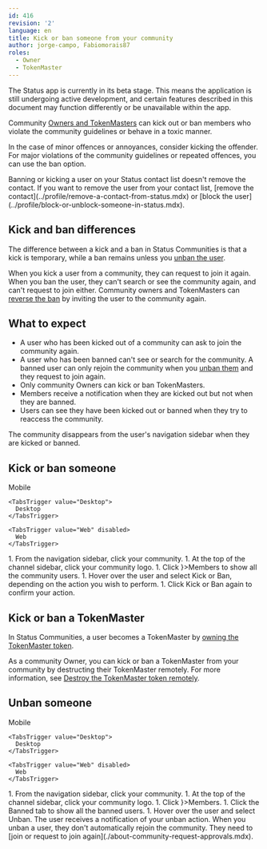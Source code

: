 ```yaml
---
id: 416
revision: '2'
language: en
title: Kick or ban someone from your community
author: jorge-campo, Fabiomorais87
roles:
  - Owner
  - TokenMaster
---
```


<Admonition type="beta" status="Status app is currently in beta stage">
  The Status app is currently in its beta stage. This means the application is still undergoing active development, and certain features described in this document may function differently or be unavailable within the app.
</Admonition>

Community [Owners and TokenMasters](./about-the-management-roles-in-status-communities.mdx) can kick out or ban members who violate the community guidelines or behave in a toxic manner.

In the case of minor offences or annoyances, consider kicking the offender. For major violations of the community guidelines or repeated offences, you can use the ban option.

<Admonition type="info">
  Banning or kicking a user on your Status contact list doesn't remove the contact. If you want to remove the user from your contact list, [remove the contact](../profile/remove-a-contact-from-status.mdx) or [block the user](../profile/block-or-unblock-someone-in-status.mdx).
</Admonition>

## Kick and ban differences

The difference between a kick and a ban in Status Communities is that a kick is temporary, while a ban remains unless you [unban the user](#unban-someone).

When you kick a user from a community, they can request to join it again. When you ban the user, they can't search or see the community again, and can't request to join either. Community owners and TokenMasters can [reverse the ban](#unban-someone) by inviting the user to the community again.

## What to expect

- A user who has been kicked out of a community can ask to join the community again.
- A user who has been banned can't see or search for the community. A banned user can only rejoin the community when you [unban them](#unban-someone) and they request to join again.
- Only community Owners can kick or ban TokenMasters.
- Members receive a notification when they are kicked out but not when they are banned.
- Users can see they have been kicked out or banned when they try to reaccess the community.

<Admonition type="info">
  The community disappears from the user's navigation sidebar when they are kicked or banned.
</Admonition>

## Kick or ban someone

<Tabs defaultValue="Desktop">
  <TabsList size={32}>
    <TabsTrigger value="Mobile" disabled>
      Mobile
    </TabsTrigger>

    <TabsTrigger value="Desktop">
      Desktop
    </TabsTrigger>

    <TabsTrigger value="Web" disabled>
      Web
    </TabsTrigger>
  </TabsList>

  <TabsContent value="Desktop">
    1. From the navigation sidebar, click your community.
    1. At the top of the channel sidebar, click your community logo.
    1. Click <ContextTag icon={<GroupChatDesktopIcon />}>Members</ContextTag> to show all the community users.
    1. Hover over the user and select <ContextTag>Kick</ContextTag> or <ContextTag>Ban</ContextTag>, depending on the action you wish to perform.
    1. Click <ContextTag>Kick</ContextTag> or <ContextTag>Ban</ContextTag> again to confirm your action.
  </TabsContent>
</Tabs>

## Kick or ban a TokenMaster

In Status Communities, a user becomes a TokenMaster by [owning the TokenMaster token](./understand-the-owner-and-tokenmaster-tokens.mdx).

As a community Owner, you can kick or ban a TokenMaster from your community by destructing their TokenMaster remotely. For more information, see [Destroy the TokenMaster token remotely](./revoke-the-tokenmaster-role-from-someone.mdx#destroy-the-tokenmaster-token-remotely).

## Unban someone

<Tabs defaultValue="Desktop">
  <TabsList size={32}>
    <TabsTrigger value="Mobile" disabled>
      Mobile
    </TabsTrigger>

    <TabsTrigger value="Desktop">
      Desktop
    </TabsTrigger>

    <TabsTrigger value="Web" disabled>
      Web
    </TabsTrigger>
  </TabsList>

  <TabsContent value="Desktop">
    1. From the navigation sidebar, click your community.
    1. At the top of the channel sidebar, click your community logo.
    1. Click <ContextTag icon={<GroupChatDesktopIcon />}>Members</ContextTag>.
    1. Click the <ContextTag>Banned</ContextTag> tab to show all the banned users.
    1. Hover over the user and select <ContextTag>Unban</ContextTag>.
  </TabsContent>
</Tabs>

<Admonition type="tip">
  The user receives a notification of your unban action.
</Admonition>

<Admonition type="info">
  When you unban a user, they don't automatically rejoin the community. They need to [join or request to join again](./about-community-request-approvals.mdx).
</Admonition>
